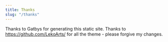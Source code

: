 ```yaml
---
title: Thanks
slug: "/thanks"
---
```


Thanks to Gatbys for generating this static site.
Thanks to https://github.com/LekoArts/ for all the theme - please forgive my changes.
